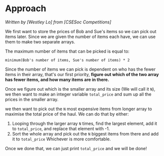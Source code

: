 # Approach

_Written by [Westley Lo] from [CSESoc Competitions]_

We first want to store the prices of Bob and Sue's items so we can pick out items later.
Since we are given the number of items each have, we can use them to make two separate arrays.

The maximum number of items that can be picked is equal to:
```
minimum(Bob's number of items, Sue's number of items) * 2
```

Since the number of items we can pick is dependent on who has the fewer items in their array, that's our first priority, 
**figure out which of the two array has fewer items, and how many items are in there.**

Once we figure out which is the smaller array  and its size (We will call it `N`), we then want to make an integer variable `total_price` and sum up all the prices in the smaller array.

we then want to pick out the `N` most expensive items from longer array to maximise the total price of the haul.
We can do that by either:
1. Looping through the larger array `N` times, find the largest element, add it to `total_price`, and replace that element with -1.
2. Sort the whole array and pick out the `N` biggest items from there and add it to `total_price`
Whichever is more comfortable.

Once we done that, we can just print `total_price` and we will be done!